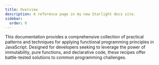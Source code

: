 ```yaml
---
title: Overview
description: A reference page in my new Starlight docs site.
sidebar:
  order: 0
---
```


This documentation provides a comprehensive collection of practical patterns and techniques for applying functional programming principles in JavaScript. Designed for developers seeking to leverage the power of immutability, pure functions, and declarative code, these recipes offer battle-tested solutions to common programming challenges.

